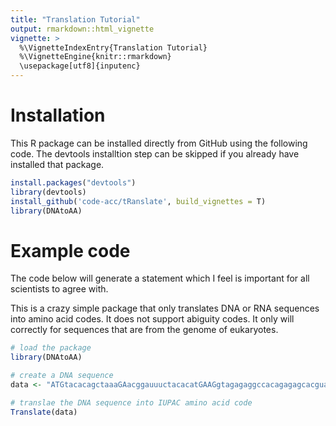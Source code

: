 ```yaml
---
title: "Translation Tutorial"
output: rmarkdown::html_vignette
vignette: >
  %\VignetteIndexEntry{Translation Tutorial}
  %\VignetteEngine{knitr::rmarkdown}
  \usepackage[utf8]{inputenc}
---
```


# Installation
This R package can be installed directly from GitHub using the following code. The devtools installtion step can be skipped if you already have installed that package.

```r
install.packages("devtools")
library(devtools)
install_github('code-acc/tRanslate', build_vignettes = T)
library(DNAtoAA)
```

# Example code

The code below will generate a statement which I feel is important for all scientists to agree with.

This is a crazy simple package that only translates DNA or RNA sequences into amino acid codes. It does not support abiguity codes. It only will correctly for sequences that are from the genome of eukaryotes.

```r
# load the package
library(DNAtoAA)

# create a DNA sequence
data <- "ATGtacacagctaaaGAacggauuuctacacatGAAGgtagagaggccacagagagcacguag"

# translae the DNA sequence into IUPAC amino acid code
Translate(data)
```